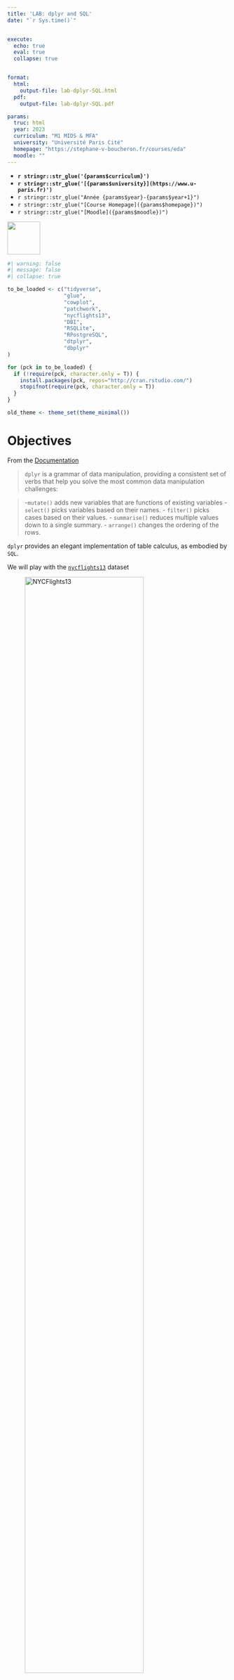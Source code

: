 ```yaml
---
title: 'LAB: dplyr and SQL'
date: "`r Sys.time()`"


execute:
  echo: true
  eval: true
  collapse: true


format:
  html:
    output-file: lab-dplyr-SQL.html
  pdf:
    output-file: lab-dplyr-SQL.pdf

params:
  truc: html
  year: 2023 
  curriculum: "M1 MIDS & MFA"
  university: "Université Paris Cité"
  homepage: "https://stephane-v-boucheron.fr/courses/eda"
  moodle: ""
---
```






::: {layout="[80,20]"}

::: {#first-column}

- **`r stringr::str_glue('{params$curriculum}')`**
- **`r stringr::str_glue('[{params$university}](https://www.u-paris.fr)')`**
- `r stringr::str_glue("Année {params$year}-{params$year+1}")`
- `r stringr::str_glue("[Course Homepage]({params$homepage})")`  
- `r stringr::str_glue("[Moodle]({params$moodle})")`

::: 

::: {#second-column}
![](./IMG/UniversiteParis_monogramme_couleur_RVB.png){align="right" style="size:50px;" width=75}
:::

:::



```r
#| warning: false
#| message: false
#| collapse: true

to_be_loaded <- c("tidyverse", 
                  "glue",
                  "cowplot",
                  "patchwork",
                  "nycflights13",
                  "DBI",
                  "RSQLite",
                  "RPostgreSQL",
                  "dtplyr",
                  "dbplyr"
)

for (pck in to_be_loaded) {
  if (!require(pck, character.only = T)) {
    install.packages(pck, repos="http://cran.rstudio.com/")
    stopifnot(require(pck, character.only = T))
  }  
}
```

```r
old_theme <- theme_set(theme_minimal())
```

# Objectives

From the [Documentation](https://dplyr.tidyverse.org/index.html)

> `dplyr` is a grammar of data manipulation, providing a consistent set of verbs that help you solve the most common data manipulation challenges:

> -` mutate()` adds new variables that are functions of existing variables
> - `select()` picks variables based on their names.
> - `filter()` picks cases based on their values.
> - `summarise()` reduces multiple values down to a single summary.
> - `arrange()` changes the ordering of the rows.

`dplyr` provides an elegant implementation of table calculus, as embodied by `SQL`.  

We will play with the [`nycflights13`]() dataset

![NYCFlights13](./IMG/nycflights_layout_crop.png){width="80%"}

# Loading `nycflights`

## In memory 

```r
flights <- nycflights13::flights
weather <- nycflights13::weather
airports <- nycflights13::airports
airlines <- nycflights13::airlines
planes <- nycflights13::planes
```


```r
#| eval: true
con <- DBI::dbConnect(RSQLite::SQLite(), ":memory:")
flights_lite <- copy_to(con, nycflights13::flights)
airports_lite <- copy_to(con, nycflights13::airports)
planes_lite <- copy_to(con, nycflights13::planes)
weather_lite <- copy_to(con, nycflights13::weather)
airlines_lite <- copy_to(con, nycflights13::airlines)
```


```r

```


# Pure relational algebra $\sigma, \pi, \bowtie, \cap, \cup, \setminus$

## Projection, $\pi$, `select(...)`

Projection of a table $R$ on columns $A_{i_1},\ldots, A_{i_k}$ results in a table 
with schema $A_{i_1},\ldots, A_{i_k}$ and one row for each row of $R$. Projection is denoted by $\pi(R, A_{i_1},\ldots, A_{i_k})$. 

In SQL this reads as 

```.sql
SELECT Ai1, , Aik
FROM R 
```

```r
#| include: false

R <- tibble(A=as_date("2024-01-31")+ sample(1:10, 10, replace = T),
            B=sample(1:10, 10, replace = T),
            C=sample(letters, 10, replace = T),
            )

S <- tibble(A = sample(R$A, 8, replace = T),
            D = sample(20:30, 8 , replace = T),
            F = sample(letters, 8, replace = F))
```

```r
R_lite <- copy_to(con, R)
S_lite <- copy_to(con, S)
```


In the sequel, we illustrate operations on the next two toy tables 

::::: {layout="[50,50]"}

::: {#first-column}

Table `R`
```r
#| echo: false
#| 
R |> 
  knitr::kable()
```

:::

::: {#second-column}

Table `S`
```r
#| echo: false
S |> 
  knitr::kable()
```

:::

:::::

In Relational Algebra, tables are sets rather than multisets, there are no duplicates. In SQL we are handling multisets of rows, duplicates need to be removed explicitly

```.sql
SELECT DISTINCT Ai1, ..., Aik
FROM R 
```

`dplyr` has one verb `select(...)` for $\pi$ or `SELECT`, and verb `distinct()` for `SELECT DISTINCT ...`.

If we have no intention to remove duplicates:
```.r
select(R, Ai1, ..., Aik)
# or
R |> 
  select(Ai1, ..., Aik)
```
If we want to remove deplicates
```.r
distinct(R, Ai1, ..., Aik)
# or
R |> 
  distinct(Ai1, ..., Aik)
```

::::: {layout="[50,50]"}

::: {#first-column}

$\pi(R, B, C)$  (`SELECT B, C FROM R `) leads to 
```r
#| echo: false
R |> 
  select(B, C) |> 
  knitr::kable()
```
:::

::: {#second-column}

$\pi(R, B)$ and  `SELECT DISTINCT B FROM R` lead to 
```r
#| echo: false
R |> 
  distinct(B) |> 
  knitr::kable()
```
:::

:::

> For each departure airport  (denoted by `origin'),  each day of the year, list the codes (denoted by `carrier`) of the airlines that have one or more planes taking off from that airport on that day.

::::: {.content-visible when-profile="solution"}  

::: {.callout-tip}

In SQL, we can phrase this query like this:

```.sql
SELECT DISTINCT f.origin, f.year, f.month, f.day, f.carrier
FROM nycflights.flights f ;
```

Using `dplyr`  and chaining with standard  pipe `|>` or `%>%` from `magrittr`, we can write.

```r
q1 <- . %>%   # <1>
  distinct(origin, year, month, day, carrier) 

q1(flights) |>
  head()
```
1. To define a unary function implementing the short pipeline, we have to use `%>%`.


We can reuse the pipeline to query the lazy tables., we can even 
```r
q1(flights_lite) |> 
  head()

q1(flights_lite) |> 
  show_query()

q1(flights_lite) |> 
  explain()
```

:::

:::::

## Selection, $\sigma$, `filter(...)`

Selection of a table $R$ according to condition $\texttt{expr}$
is an expression that can be evaluated on each row of $R$ results in a table 
with the same schema as $R$ and all rows of $R$ where $\texttt{expr}$ evaluates to `TRUE`. Selection  is denoted by $\sigma(R, \texttt{expr})$. 

In SQL this reads as 

```.sql
SELECT R.*
FROM R 
WHERE expr
```


`dplyr` has one verb `filter(...)` for $\sigma$.


::::: {layout="[50,50]"}

::: {#first-column}

$\sigma(R, A < \text{2024-02-06} \wedge \text{2024-02-02} \leq A)$  (`SELECT * FROM R WHERE A < CAST('2024-02-06' AS DATE) AND A >= CAST('2024-02-02' AS DATE)`) leads to 
```r
#| echo: false
R |> 
  filter(A < as_date('2024-02-06'), A >= as_date('2024-02-02')) |> 
  knitr::kable()
```
:::

::: {#second-column}

`SELECT DISTINCT B FROM R` leads to 
```r
#| echo: false
R |> 
  distinct(B) |> 
  knitr::kable()
```
:::

:::

> List all the planes built by a manufacturer named like `AIRBUS` between `2005` and `2010`

::::: {.content-visible when-profile="solution"}  

::: {.callout-tip}


```r
qx <- . %>% 
  filter(str_like(manufacturer, 'AIRBUS%') &  year >= 2005 & year <= 2010)

qx(planes)
```

```r
qx(planes_lite) |> 
  show_query()
```

:::

:::::

## Joins, $\bowtie$, `xxx_join(...)`

In relational algebra, a  $\theta$-join boils down to a selection according to expression $\theta$ over a cross product (possibly after renaming some columns)

$$\bowtie(R, S, \theta) \approx \sigma(R \times S, \theta)$$
`dplyr` does not (yet?) offer such a general join (which anyway can be very expensive on a cutting edge RDBMS) several variants of *equijoin*.

`ChatGPT` asserts:

> An equijoin is a type of join operation in relational databases where the join condition involves an equality comparison between two attributes from different tables. In other words, it's a join operation that combines rows from two tables based on matching values in specified columns. These specified columns are usually called the "join columns" or "join keys."

[Joins in `dplyr` documentation](https://dplyr.tidyverse.org/reference/mutate-joins.html)

- `inner_join()`
- `left_join()`
- `right_join()`
- `full_join()`

but also

- `semi_join()`
- `anti_join()`

the matching columns are stated using optional argument `by=...`

If argument `by` is omitted, `NATURAL JOIN` is assumed.


$\bowtie(R, S)$  (`SELECT * FROM R NATURAL JOIN S `) leads to 
```r
#| echo: false
R |> 
  inner_join(S) |> 
  DT::datatable(extensions = c("Responsive"))
```

---

$\bowtie^{\text{Left outer}}(R, S)$ and  `SELECT * FROM R LEFT JOIN S ON (R.A=S.A)` lead to 
```r
#| echo: false
R |> 
  left_join(S) |> 
  DT::datatable(extensions = c("Responsive"))
```


> List weather conditions at departure for all flights operated by airline named `Delta ...`. 

::::: {.content-visible when-profile="solution"}  

::: {.callout-tip}

In SQL, we can rely on the next query

```.sql
WITH delta AS (
    SELECT al.carrier
    FROM nycflights.airlines al
    WHERE al."name" = 'Delta Air Lines Inc.'
),
delta_f AS (
    SELECT f.origin, f.flight, f.year, f.month, f.day, f.hour 
    FROM nycflights.flights f
    WHERE f.carrier IN (SELECT * FROM delta)
)

SELECT f.flight, w.*
FROM  nycflights.weather w NATURAL JOIN delta_f f;
```

Using `dplyr`, we can mimick this approach.

```r
delta <- . %>% 
  filter(str_like(name, "Delta%")) 

delta_f <- . %>% 
  semi_join(delta(airlines),   # <1>
            by = join_by(carrier))

delta_f(flights) |>  head()

jb <- join_by(origin, year, month, day, hour)

q3 <- .  %>% 
  inner_join(weather, by = jb)

q3(delta_f(flights)) |> 
  head()
```
1. Check `semi_join`

We can (almost) reuse the pipeline on lazy tables
```r
delta_f <- . %>% 
  semi_join(delta(airlines_lite), by = join_by(carrier))

delta_f(flights_lite) |> 
  head()

delta_f(flights_lite) |>  
  show_query()

q3 <- .  %>% 
  inner_join(weather_lite, by = jb)

q3(delta_f(flights_lite)) |> 
  show_query()
```


:::


:::::


# Agregation, `summarize(...)` 

According to ChatGPT:

> In SQL, an aggregation function is a function that operates on a set of values and returns a single aggregated value summarizing those values. These functions are commonly used in SQL queries to perform calculations across multiple rows and produce meaningful results. Some common aggregation functions in SQL include:

- `COUNT`: Counts the number of rows in a result set.
- `SUM`: Calculates the sum of values in a column.
- `AVG`: Calculates the average of values in a column.
- `MIN`: Finds the minimum value in a column.
- `MAX`: Finds the maximum value in a column.

> Count the number of airport whose name starts with `International`

::::: {.content-visible when-profile="solution"}  

::: {.callout-tip}

```r
qb <- . %>% 
  filter(str_like(name, 'International%')) %>% 
  summarise(n=n())

airports %>% 
  filter(str_like(name, 'International%')) %>%
  count()
```

```r
qb(airports_lite) |>
  show_query()
```
:::


:::::


# Partition, `group_by`

Following again ChatGPT

> Aggregation functions are often used with the `GROUP BY` clause in SQL queries to group rows that have the same values in specified columns, allowing the aggregation functions to operate on each group separately. This enables powerful analysis and reporting capabilities in SQL, allowing users to extract useful insights from large datasets.

In table $R$, for each value in column `A` sum the values in column `B`
```r
#| echo: false
R |>
  group_by(A) |> 
  summarise(s=sum(B)) |> 
  knitr::kable()
```

`dplyr` offers a `group_by()` verb that proves powerful and flexible.
The resulting grouped tibble can be used both for aggregation and 
for implementing certain kinds of windows. 

> For each departure airport, each airline, count the number of flights operated by this airline from this airport. 

::::: {.content-visible when-profile="solution"}  

::: {.callout-tip}

```.sql
SELECT f.origin, f.carrier, COUNT(*) AS n
FROM nycflights.flights f
GROUP BY f.origin, f.carrier 
ORDER BY f.carrier, n DESC;
```

```r
q4 <- . %>% 
  group_by(carrier, origin) %>% 
  summarise(n=n(), .groups="drop") %>%
  arrange(desc(carrier))
  
q4(flights)
```

```r
q4(flights_lite) |> 
  show_query()
```

:::


:::::


::::: {.content-visible when-profile="solution"}  

::: {.callout-tip}

```.sql
SELECT f.origin, f.year, f.month, f.day, f.carrier, COUNT(DISTINCT tailnum)
FROM nycflights.flights f 
GROUP BY f.origin, f.year, f.month, f.day, f.carrier
ORDER BY f.origin, f.year, f.month, f.day, f.carrier;
```

```r
q2 <- . %>% 
  group_by(origin, year, month, day, carrier) %>% 
  summarise(n_tailnum=n_distinct(tailnum), .groups = "drop") %>% 
  arrange(origin, year, month, day, carrier) 

q2(flights) |> 
  head()
```

```r
q2(flights_lite) |>
  show_query()
```

:::


:::::


> List the features of planes that have been operated by several airlines

::::: {.content-visible when-profile="solution"}  

::: {.callout-tip}

```.sql
WITH for_hire AS (
    SELECT f.tailnum, COUNT(DISTINCT f.carrier) AS n_carrier
    FROM nycflights.flights f
    GROUP BY f.tailnum 
    HAVING COUNT(DISTINCT f.carrier) >=2 
)

SELECT p.*
FROM nycflights.planes p NATURAL JOIN for_hire ;
```

```r
for_hire <- . %>% 
  group_by(tailnum) %>% 
  summarise(n_carriers=n_distinct(carrier)) %>% 
  filter(n_carriers >= 2) %>% 
  select(tailnum)

for_hire(flights) |>  head()

planes %>% 
  semi_join(for_hire(flights), by=join_by(tailnum)) 
```

```r
planes_lite %>% 
  semi_join(for_hire(flights_lite), by=join_by(tailnum)) %>% 
  show_query()
```


:::

:::::

# Adding/modifying columns, `mutate(...)`

In the `SELECT` clause of an SQL query, certain columns can be computed. Verb `select` from `dplyr` does not offer this possibility. We have to add the computed columns using verb `mutate` and then to perform projection using `select` (if necessary)

Assume we want to add one day to every value in column `A` from $R$
so as to obtain:
```r
#| echo: false
R |>
  mutate(A = A +1)
```
In SQL we can proceed like this 
```.sql
SELECT A + 1  AS A, B, C
FROM R
```


# Window functions  

Asking ChatGPT we obtain 

> In SQL, a window function (also known as an analytic function or windowed function) is a type of function that performs a calculation across a set of rows related to the current row within a query result set. Unlike aggregation functions which collapse multiple rows into a single row, window functions operate on a "window" of rows defined by a partition or an ordering.

> Key features of window functions include:

> Partitioning: The window function can be partitioned by one or more columns, dividing the result set into groups or partitions. The function is applied independently within each partition.

> Ordering: The window function can be ordered by one or more columns, defining the sequence of rows within each partition. This determines the rows included in the window for each calculation.

> Frame specification: Optionally, a window function can have a frame specification, which further refines the rows included in the window based on their position relative to the current row.

> Window functions allow for advanced analytics and reporting tasks that require comparisons or calculations across multiple rows without collapsing the result set. They can be used to compute running totals, calculate moving averages, rank rows within partitions, and perform other complex analyses.

> Some common window functions in SQL include `ROW_NUMBER()`, `RANK()`, `DENSE_RANK()`, `NTILE()`, `LAG()`, `LEAD()`, `SUM() OVER()`, `AVG() OVER()`, etc.

If we focus on window queries with a single window built using `PARTITION BY ` and `ORDER BY`, we just need to combine, `group_by()`, possibly `arrange()`, and `mutate()` 



> For each departure airport, and day, list the 10 most delayed flights.


::::: {.content-visible when-profile="solution"}  

::: {.callout-tip}

In SQL we can proceed like this:

```.sql
WITH f_delayed AS (
  SELECT f.*, RANK() OVER w AS rnk
  FROM nycflights.flights f
  WHERE f.dep_time IS NOT NULL
  WINDOW w AS (PARTITION BY f.origin, f.year, f.month, f.day ORDER BY f.dep_delay DESC)  
)

SELECT fd.origin, fd.year, fd.month, fd.day, fd.tailnum
FROM f_delayed fd
WHERE fd.rnk <= 10;
```



```r
f_delayed <- . %>% 
  filter(!is.na(dep_time)) %>% 
  group_by(origin, year, month, day) %>% 
  mutate(rnk=min_rank(desc(dep_delay))) %>% 
  ungroup()

f_delayed(flights) |>
  filter(rnk <= 10) |> 
  head()
```

:::

:::::




[Use the cheatsheet](https://github.com/rstudio/cheatsheets/blob/main/data-transformation.pdf)


